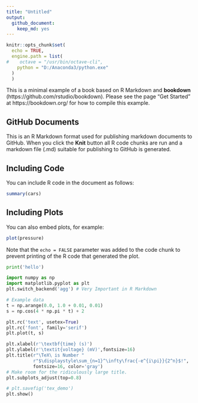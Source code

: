 ---
title: "Untitled"
output: 
  github_document:
    keep_md: yes
---

```{r setup, include=FALSE}
knitr::opts_chunk$set(
  echo = TRUE,
  engine.path = list(
#    octave = "/usr/bin/octave-cli",
    python = "D:/Anaconda3/python.exe"
  )
  )
```

This is a minimal example of a book based on R Markdown and **bookdown** (https://github.com/rstudio/bookdown). Please see the page "Get Started" at https://bookdown.org/ for how to compile this example.

## GitHub Documents

This is an R Markdown format used for publishing markdown documents to GitHub. When you click the **Knit** button all R code chunks are run and a markdown file (.md) suitable for publishing to GitHub is generated.

## Including Code

You can include R code in the document as follows:

```{r cars}
summary(cars)
```

## Including Plots

You can also embed plots, for example:

```{r pressure, echo=FALSE}
plot(pressure)
```

Note that the `echo = FALSE` parameter was added to the code chunk to prevent printing of the R code that generated the plot.

```{python}
print('hello')
```


```{python, dev = "png", eval = T}
import numpy as np
import matplotlib.pyplot as plt
plt.switch_backend('agg') # Very Important in R Markdown

# Example data
t = np.arange(0.0, 1.0 + 0.01, 0.01)
s = np.cos(4 * np.pi * t) + 2

plt.rc('text', usetex=True)
plt.rc('font', family='serif')
plt.plot(t, s)

plt.xlabel(r'\textbf{time} (s)')
plt.ylabel(r'\textit{voltage} (mV)',fontsize=16)
plt.title(r"\TeX\ is Number "
          r"$\displaystyle\sum_{n=1}^\infty\frac{-e^{i\pi}}{2^n}$!",
          fontsize=16, color='gray')
# Make room for the ridiculously large title.
plt.subplots_adjust(top=0.8)

# plt.savefig('tex_demo')
plt.show()
```

